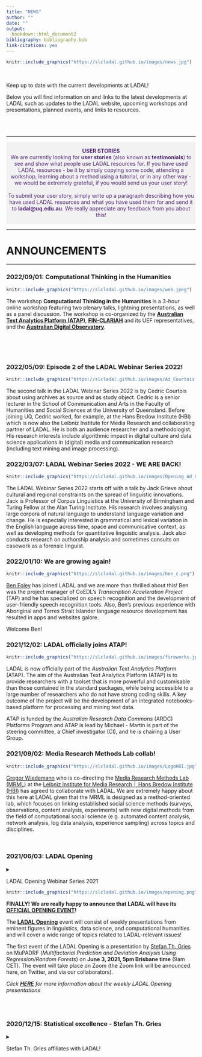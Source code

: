 ```yaml
---
title: "NEWS"
author: ""
date: ""
output:
  bookdown::html_document2
bibliography: bibliography.bib
link-citations: yes
---
```



```r
knitr::include_graphics("https://slcladal.github.io/images/news.jpg")
```

<br> 

Keep up to date with the current developments at LADAL!

Below you will find information on and links to the latest developments at LADAL such as updates to the LADAL website, upcoming workshops and presentations, planned events, and links to resources. 

<br> <br>

***

<div class="warning" style='padding:0.1em; background-color:#f2f2f2; color:#51247a'>
<span>
<p style='margin-top:1em; text-align:center'>
<b>USER STORIES</b><br>We are currently looking for **user stories** (also known as **testimonials**) to see and show what people use LADAL resources for. If you have used LADAL resources - be it by simply copying some code, attending a workshop, learning about a method using a tutorial, or in any other way - we would be extremely grateful, if you would send us your user story! <br><br>To submit your user story, simply write up a paragraph describing how you have used LADAL resources and what you have used them for and send it to **ladal\@uq.edu.au**. We really appreciate any feedback from you about this!</p>
<p style='margin-left:1em;'>
</p></span>
</div>

***

# ANNOUNCEMENTS{-}

***

### 2022/09/01: Computational Thinking in the Humanities{-}

```r
knitr::include_graphics("https://slcladal.github.io/images/web.jpeg")
```

The workshop **Computational Thinking in the Humanities** is a 3-hour online workshop featuring two plenary talks, lightning presentations, as well as a panel discussion. The workshop is co-organized by the [**Australian Text Analytics Platform (ATAP)**](https://www.atap.edu.au/), [**FIN-CLARIAH** ](https://www.kielipankki.fi/organization/fin-clariah/) and its UEF representatives, and the [**Australian Digital Observatory**](https://www.digitalobservatory.net.au/). 

<br><br><br>

### 2022/05/09: Episode 2 of the LADAL Webinar Series 2022!{-}

```r
knitr::include_graphics("https://slcladal.github.io/images/Ad_Courtois.png")
``` 

The second talk in the LADAL Webinar Series 2022 is by Cedric Courtois about using archives as source and as study object. Cedric  is a senior lecturer in the School of Communication and Arts in the Faculty of Humanities and Social Sciences at the University of Queensland. Before joining UQ, Cedric worked, for example, at the  Hans Bredow Institute (HBI) which is now also the Leibniz Institute for Media Research and collaborating partner of LADAL. He is both an audience researcher and a methodologist. His research interests include algorithmic impact in digital culture and data science applications in (digital) media and communication research (including text mining	and image processing).


### 2022/03/07: LADAL Webinar Series 2022 - WE ARE BACK!{-}

```r
knitr::include_graphics("https://slcladal.github.io/images/Opening_Ad_Grieve.png")
``` 

The LADAL Webinar Series 2022 starts off with a talk by Jack Grieve about cultural and regional constraints on the spread of linguistic innovations. Jack is Professor of Corpus Linguistics at the University of Birmingham and Turing Fellow at the Alan Turing Institute. His research involves analysing large corpora of natural language to understand language variation and change. He is especially interested in grammatical and lexical variation in the English language across time, space and communicative context, as well as developing methods for quantitative linguistic analysis. Jack also conducts research on authorship analysis and sometimes consults on casework as a forensic linguist. 

### 2022/01/10: We are growing again!{-}

```r
knitr::include_graphics("https://slcladal.github.io/images/ben_c.png")
``` 

[Ben Foley](https://scholar.google.com/citations?user=IgD8XBYAAAAJ&hl=en) has joined LADAL and we are more than thrilled about this! Ben was the project manager of CoEDL's *Transcription Acceleration Project* (TAP) and he has specialized on speech recognition and the development of user-friendly speech recognition tools. Also, Ben’s previous experience with Aboriginal and Torres Strait Islander language resource development has resulted in apps and websites galore. 

Welcome Ben!

### 2021/12/02: LADAL officially joins ATAP!{-}

```r
knitr::include_graphics("https://slcladal.github.io/images/fireworks.jpg")
```

LADAL is now officially part of the *Australian Text Analytics Platform* (ATAP). The aim of the Australian Text Analytics Platform (ATAP) is to provide researchers with a toolset that is more powerful and customisable than those contained in the standard packages, while being accessible to a large number of researchers who do not have strong coding skills. A key outcome of the project will be the development of an integrated notebooks-based platform for processing and mining text data.

ATAP is funded by the *Australian Research Data Commons* (ARDC) Platforms Program and ATAP is lead by Michael - Martin is part of the steering committee, a Chief investigator (CI), and he is chairing a User Group. 

### 2021/09/02: Media Research Methods Lab collab!{-}

```r
knitr::include_graphics("https://slcladal.github.io/images/LogoHBI.jpg")
```

[Gregor Wiedemann](https://leibniz-hbi.de/en/staff/gregor-wiedemann) who is co-directing the [Media Research Methods Lab (MRML)](https://leibniz-hbi.de/en/research/research-programmes/media-research-methods-lab) at the [Leibniz Institute for Media Research │ Hans Bredow Institute (HBI)](https://leibniz-hbi.de/en) has agreed to collaborate with LADAL. We are extremely happy about this here at LADAL given that the MRML is designed as a method-oriented lab, which focuses on linking established social science methods (surveys, observations, content analysis, experiments) with new digital methods from the field of computational social science (e.g. automated content analysis, network analysis, log data analysis, experience sampling) across topics and disciplines.

<br>


### 2021/06/03: LADAL Opening {-}

<details>
<summary>LADAL Opening Webinar Series 2021

```r
knitr::include_graphics("https://slcladal.github.io/images/opening.png")
```

**FINALLY! We are really happy to announce that LADAL will have its [OFFICIAL OPENING EVENT](https://slcladal.github.io/opening.html)!**

The **[LADAL Opening](https://slcladal.github.io/opening.html)** event will consist of weekly presentations from eminent figures in linguistics, data science, and computational humanities and will cover a wide range of topics related to LADAL-relevant issues!

The first event of the LADAL Opening is a presentation by [Stefan Th. Gries](http://www.stgries.info/) on MuPADRF (*Multifactorial Prediction and Deviation Analysis Using Regression/Random Forests*) on **June 3, 2021, 5pm Brisbane time** (9am CET). The event will take place on Zoom (the Zoom link will be announced here, on Twitter, and via our collaborators). 


  

*Click [**HERE**](https://slcladal.github.io/opening.html) for more information about the weekly LADAL Opening presentations*
</summary>
</details>

<br><br>


### 2020/12/15: Statistical excellence - Stefan Th. Gries{-}

<details>
<summary>Stefan Th. Gries affiliates with LADAL!


</summary>
```r
knitr::include_graphics("https://slcladal.github.io/images/STG.jpg")
```



We are really pound and feel both honored and privileged that [Stefan Th. Gries](http://www.stgries.info/) has agreed to contribute to LADAL! Stefan has played an outstanding role in promoting statistical and computational skills in the language sciences. Stefan's textbooks [Statistics for Linguistics with R – A Practical Introduction](https://www.degruyter.com/view/title/300775) and [Quantitative Corpus Linguistics with R: A Practical Introduction](https://www.routledge.com/Quantitative-Corpus-Linguistics-with-R-A-Practical-Introduction/Gries/p/book/9781138816282), but also with his research output and bootcamps have had a tremendous influence on many linguists working with empirical data!

### 2020/12/02: Summer Scholar program support for LADAL{-}

<details>
<summary>LADAL get summer scholars</summary>
  
[UQ's summer research program](https://employability.uq.edu.au/summer-winter-research) supports LADAL: four junior academics will assist LADAL, acquire new skills, and produce new materials. A very warm welcome to the summer scholars and we hope that they get as much as possible out of the program and provide great new materials!


### 2020/10/09: VARIENG - LADAL becomes more Finlandish{-}

<details>
<summary>Collaboration with VARIENG</summary>

```r
knitr::include_graphics("https://slcladal.github.io/images/varieng.png")
```
  
The [VARIENG](https://www.helsinki.fi/en/researchgroups/varieng) at the [University of Helsinki](https://www.helsinki.fi/en) has agreed to affiliate with LADAL! VARIENG is a perfect affiliate due to the similarity in the outlook and the alignment of aims of both VARIENG and LADAL. In addition, we are super happy to have VARIENG as an affiliate institution because of their extremely high scientific merit!



### 2020/10/07: DDL expertism and Phylolygisms{-}

<details>
<summary>Erich Round and Peter Crosthwaite affiliate with LADAL!</summary>

```r
knitr::include_graphics("https://slcladal.github.io/images/clust_erich.png")
```

[Erich Round](https://researchers.uq.edu.au/researcher/1761) - director of the *Ancient Languages Lab* and world-renowned phylogenetics expert as well as recipient of the [British Academy Global Professorship](https://languages-cultures.uq.edu.au/article/2020/07/dr-erich-round-awarded-british-academy-global-professorship) - is now officially a contributor to LADAL! His expertise in R and phylogenetics fantastically complement our skill set here and we are more than going crazy for having him on board!


```r
knitr::include_graphics("https://slcladal.github.io/images/ddl.jpg")
```

<br>

Also - and on an equally enthusiastic note - [Peter Crosthwaite](http://researchers.uq.edu.au/researcher/18390), the foremost proponent on Data Driven Learning in Australia, has agreed to be a LADAL affiliate! Peter is not only a fantastic  second language acquisition scholar but he has probably one of the best overviews of existing software in this domain and is amazingly well versed in finding the right applications to do awesome research!

Welcome on board!


### 2020/10/05: Big in Japan{-}

<details>
<summary>Laurence Anthony affiliates with LADAL!</summary>

```r
knitr::include_graphics("https://slcladal.github.io/images/japan.jpg")
```

Laurence Anthony - [the royal highness of AntConc empire](https://www.laurenceanthony.net/software/antconc/) - has agreed to be an affiliate of LADAL! We are so glad to have him on board as Laurence is not only tech savvy as few others in Corpus Linguistics but also because Laurence is overall wholesome and a fantastic promoter of computation in HASS research!


### 2020/10/02: Library Excellence!{-}

<details>
<summary>Stephane Guillou has agreed to be a contributor and affiliate of LADAL!</summary>

Stephane Guillou has agreed to be a contributor and affiliate of LADAL! That is really fantastic not only because Stephane is all-around awesome and a true R wiz but Stephane is also directing the upskilling efforts in R, Python, and Git at the UQ library and thus brings along a fantastic skill-set!



### 2020/09/29: Syndey Corpus Lab collab!{-}

<details>
<summary>Collaboration with the Sydney Corpus Lab!</summary>

```r
knitr::include_graphics("https://slcladal.github.io/images/scl.png")
```

[Monika Bednarek](https://www.sydney.edu.au/arts/about/our-people/academic-staff/monika-bednarek.html) who is running the [Sydney Corpus Lab](https://sydneycorpuslab.com/) at the University of Sydney, has agreed to be an affiliate member of LADAL. This is perfect for LADAL given Monika's expertise and excellent research in Corpus Linguistics as well as the close alignment of the Sydney Corpus Lab with LADAL!

### 2020/09/25: LADAL goes Finland!{-}

<details>
<summary>LADAL goes to Finland!</summary>

```r
knitr::include_graphics("https://slcladal.github.io/images/reindeer.jpg")
```

The news that LADAL exists has reached the other side of the globe: Martin was invited by [Mikko Laitinen from the University of Eastern Finland](https://uefconnect.uef.fi/en/person/mikko.laitinen/) to give a guest lecture about his experiences in establishing LADAL in the context of an event about developing support infrastructures for computational social sciences and humanities research.


```r
knitr::include_graphics("https://slcladal.github.io/images/binder.png")
```

### 2020/09/22: Interaction!{-}

<details>
<summary>Aiming at interactivity using Binder!</summary>

We have decided to include interactive exercises into our tutorials and we are currently looking into different options how to achieve this. Currently [Binder](https://mybinder.org/) appears to be a viable pathway forward. 


### 2020/09/15: They multiply!{-}

<details>
<summary>
The LADAL team is expanding!</summary>

We are delighted to announce that Katy McHugh, Stephen Clark, and Restuadi Restuadi have joined the LADAL team!

Katy, Stephen, and Restuadi will be involved in the restructuring, professionalizing, and revamping the LADAL webpage. We would like to extend our warmest welcome to them and express our gratitude to the School of Languages and Cultures at UQ for providing the funding for the RA positions.

```r
knitr::include_graphics("https://slcladal.github.io/images/katyrestustephen.png")
```

</details>

***

# EVENTS{-}

***

The LADAL team organizes workshops and LADAL members present their research or information relevant to LADAL at conferences. Below are links to upcoming events (conferences/workshops/presentations) and presentations containing information about LADAL or research based on LADAL.


*** 

# UPCOMING{-}

*** 

### LADAL Opening Event{-}

The **[LADAL Opening](https://slcladal.github.io/opening.html)** event signifies the official kick off for LADAL. Originally this kick-off was planned for June 2020 as a 5-day conference with an invited speaker ([Stefan Gries](http://www.stgries.info/)), workshops on data science, and social events. Unfortunately, this kick-off had to be postponed due to COVID19 and will be held as an online event.

**[HERE](https://slcladal.github.io/opening.html)** you will find updates and the current state of plans relating to the LADAL opening. 

*** 

# PAST EVENTS{-}

***

### Best Practices in Corpus Linguistics – What lessons should we take from the Replication Crisis and how can we guarantee high quality in our research?{-}

<details>
<summary>Speaker: Martin Schweinberger

```r
knitr::include_graphics("https://slcladal.github.io/images/icame41heidelberg.png")
```


Date: 20–24 May 2020

Presentation at ICAME 41 (41th Meeting of the International Computer Archive of Modern and Medieval English). Heidelberg, Germany.</summary>

Materials: [slides](http://martinschweinberger.de/docs/ppt/schweinberger-ppt-heidelberg-2020-05-21.pdf), [video](http://martinschweinberger.de/docs/materials/SchweinbergerBestPractices_ICAME41.mp4)

**Abstract**: This paper addresses issues relating to best practices in Data Management and Data Analysis in Corpus Linguistics (CL) and offers guidelines for compiling, storing, handling, and analysing data according to best practices which guarantee transparency and high quality in CL. 

Open Data and Best Practices in Data Science are increasingly attracting attention as a result of the so-called Replication Crisis (RC) which is an ongoing methodological crisis primarily affecting parts of the social and life sciences that began in the early 2010s (Diener & Biswas-Diener 2019). The RC has contributed to the loss of trust that the Humanities and Social Science have been experienced over the past two decades (Yong 2018). While a discussion about Best Practices in CL has recently begun (Berez-Kroeker et al. 2018) more attention has to be placed on the causes of the RC and the lessons that can be learnt from it. 

CL is somewhat disjunct from current developments in Data Science due to a lack of communication and unawareness of existing resources. This talk aims to raise awareness in CL about existing resources and problematic practices that are still common in CL, and it proposes solutions that are easily implemented and can guarantee transparency, replicability, and high quality of research outputs in CL. 

The solutions that this talk focuses on encompass 

*	being aware and following the FAIR principles (Findable, Accessible, Interoperable, and Reusable) in data management; 

*	the recognition of corpora as research outputs which allows corpora to be uniquely indexed (DOIs) and thereby enabling corpus compilers to profit from making corpora accessible as these can be cited like other publications which increases citation scores and visibility;

*	the use of Git to share code and data which is an easy way to share resources free of charge by utilizing existing research infrastructure;

* the use of R Notebooks to document analyses and making them available to the community and reviewers to enable full replicability and reproducibility;

*	making use of documentation and policy protocols in departments, schools and institutes to ease onboarding procedures and prevent data loss and corruption. 

The talk thus offers relevant information for authors as well as editors and publishers to enable replication, avoid “bad” research practices, and increase the quality of research.

**References**

Berez-Kroeker, A. L., L. Gawne, S. S. Kung, B. F. Kelly, T. Heston, G. Holton, P. Pulsifer, D. I. Beaver, S. Chelliah, S. Dubinsky, et al. (2018). Reproducible research in linguistics: A position statement on data citation and attribution in our field. *Linguistics* 56(1), 1–18. 

Diener, Edward and Biswas-Diener, Robert (2019). The Replication Crisis in Psychology. [NOBA Project]( https://nobaproject.com/modules/the-replication-crisis-in-psychology).

Yong, Ed (2018). Psychology’s Replication Crisis Is Running Out of Excuses. Another big project has found that only half of studies can be repeated. And this time, the usual explanations fall flat. [The Atlantic](https://www.theatlantic.com/science/archive/2018/11/psychologys-replication-crisis-real/576223/).

</details>

***

### Implementing school-based support infrastructure for digital humanities research at UQ - The Language Technology and Data Analysis Laboratory (LADAL){-}

```r
knitr::include_graphics("https://slcladal.github.io/images/ardcskilledworkforce.png")
```

<details>
<summary>Date: 30 October 2019
 
Speaker: Michael Haugh & Martin Schweinberger

Presentation at the Australian Research Data Commons (ARDC): The Australian eResearch Skilled Workforce Summit. Sydney, Australia, 29-30/7/2019.

</summary>

Materials: [slides](http://martinschweinberger.de/docs/ppt/HaughSchweinberger_eResearchSummit_20190730.pptx)

**Abstract**: This presentation introduces the Language Technology and Data Analysis Laboratory (LADAL), and discusses the implications of our experiences to date in establishing it for broader efforts to develop researcher capacity in the digital humanities. 

The LADAL is school-based support infrastructure for digital humanities researchers. It aims to assist staff and postgraduate students within the UQ School of Languages and Cultures to learn how to use data analytics, digital research tools, and other forms of technology to enhance their existing research programs, as well as offer pathways to new research possibilities. It complements the more generic resources and training in digital humanities methods offered by libraries (e.g. the Digital Scholars Hub at UQ) with the more specialised training/support in particular digital research methods and technologies that are required by researchers working on specific languages and cultures. 

The LADAL consists of a specialist computing lab for language-based computational and experimental work (the Computational and Experimental Workshop) and an online virtual lab. With respect to web-based materials, the LADAL website (https://slcladal.github.io/index.html) offers self-guided study materials and hands-on tutorials on topics relating to digital tools, computational methods for data extraction and processing, data visualization, statistical analyses of language data, and provides links to further resources and short descriptions of digital tools relevant for digital HASS research. 

In addition, the LADAL offers face-to-face consultations and specialized workshops. UQ researchers are encouraged to contact LADAL staff for advice and guidance on matters relating to digital research tools, data visualization, various statistical procedures, and text analytics. 

Staff feedback during face-to-face consultations and workshop attendance confirms there is substantial demand for the kind of digital humanities infrastructure offered by LADAL. It also suggests that support and training for researchers in the digital humanities should be conceptualized on a continuum from more generic through to more localized support. 

</details>

<br><br>

***

### Using R for Corpus Linguistics – an Introduction and Discussion Note on Sustainability and Replicability in Corpus Linguistics{-}

```r
knitr::include_graphics("https://slcladal.github.io/images/coedl.jpg")
```

<details>
<summary>Date: 2 April 2019
 
Speaker: Martin Schweinberger

Presentation at the *Center of Excellence for the Dynamics of Language (CoEDL) Corpus Workshop*. Melbourne, Australia, 2–3/4/2019.

</summary>

Materials: [slides](https://slcladal.github.io/resources/CoEDLCorpusWorkshop2019.pdf)

</details>

<br><br>

*** 

# WORKSHOPS{-}

***

Below are links to additional resources, workshops, and presentations. 

### Workshop materials{-}

<br>

```r
knitr::include_graphics("https://slcladal.github.io/images/happycomputer.png")
```

+ [Getting started with R for (absolute) beginners](https://slcladal.github.io/intror.html): This workshop focused on why you should use R, what you can do with R, and how you can use it for your data analysis. 


+ [Statistics – Analyzing Survey and Questionnaire Data](https://slcladal.github.io/surveys.html): This workshop introduced basic visualizations and statistical tests for analyzing survey and questionnaire data. 

+ [Happy Computer, Happy Me!](https://slcladal.github.io/comp.html): This workshop shows ways to keep your computer happy and your data clean by providing simple tips and tricks for computer maintenance that keep your computer running at optimum speed and reliability. 



***

[Back to top](#announcements)

[Back to HOME](https://slcladal.github.io/index.html)

*** 
